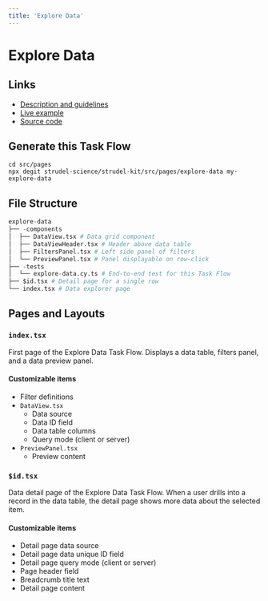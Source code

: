 ```yaml
---
title: 'Explore Data'
---
```



# Explore Data

## Links

- [Description and guidelines](https://strudel.science/design-system/task-flows/explore-data/)
- [Live example](https://strudel.science/strudel-kit/#/explore-data)
- [Source code](https://github.com/strudel-science/strudel-kit/tree/main/strudel-taskflows/src/pages/explore-data)

## Generate this Task Flow

```
cd src/pages
npx degit strudel-science/strudel-kit/src/pages/explore-data my-explore-data
```

## File Structure

```py
explore-data
├── -components
│  ├── DataView.tsx # Data grid component
│  ├── DataViewHeader.tsx # Header above data table
│  ├── FiltersPanel.tsx # Left side panel of filters
│  └── PreviewPanel.tsx # Panel displayable on row-click
├── -tests
│  └── explore-data.cy.ts # End-to-end test for this Task Flow
├── $id.tsx # Detail page for a single row
└── index.tsx # Data explorer page
```

## Pages and Layouts

### `index.tsx`

First page of the Explore Data Task Flow. Displays a data table, filters panel, and a data preview panel.

<CodeAndPreviewButtons codeUrl="#" previewUrl="#" />

#### Customizable items

- Filter definitions
- `DataView.tsx`
  - Data source
  - Data ID field
  - Data table columns
  - Query mode (client or server)
- `PreviewPanel.tsx`
  - Preview content

<Divider />

### `$id.tsx`

Data detail page of the Explore Data Task Flow. When a user drills into a record in the data table, the detail page shows more data about the selected item.

<CodeAndPreviewButtons codeUrl="#" previewUrl="#" />

#### Customizable items

- Detail page data source
- Detail page data unique ID field
- Detail page query mode (client or server)
- Page header field
- Breadcrumb title text
- Detail page content
